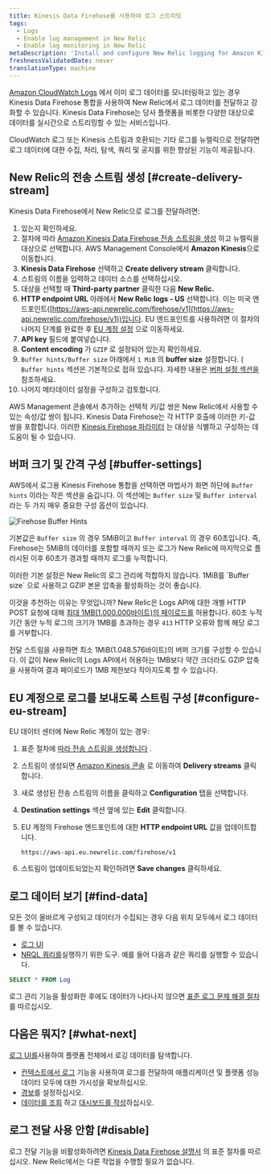 ```yaml
---
title: Kinesis Data Firehose를 사용하여 로그 스트리밍
tags:
  - Logs
  - Enable log management in New Relic
  - Enable log monitoring in New Relic
metaDescription: 'Install and configure New Relic logging for Amazon Kinesis Data Firehose, so you can use our enhanced log management capabilities.'
freshnessValidatedDate: never
translationType: machine
---
```



[Amazon CloudWatch Logs](https://docs.aws.amazon.com/AmazonCloudWatch/latest/logs/WhatIsCloudWatchLogs.html) 에서 이미 로그 데이터를 모니터링하고 있는 경우 Kinesis Data Firehose 통합을 사용하여 New Relic에서 로그 데이터를 전달하고 강화할 수 있습니다. Kinesis Data Firehose는 당사 플랫폼을 비롯한 다양한 대상으로 데이터를 실시간으로 스트리밍할 수 있는 서비스입니다.

CloudWatch 로그 또는 Kinesis 스트림과 호환되는 기타 로그를 뉴렐릭으로 전달하면 로그 데이터에 대한 수집, 처리, 탐색, 쿼리 및 공지를 위한 향상된 <InlinePopover type="logs"/>기능이 제공됩니다.

## New Relic의 전송 스트림 생성 [#create-delivery-stream]

Kinesis Data Firehose에서 New Relic으로 로그를 전달하려면:

1. <InlinePopover type="licenseKey"/>있는지 확인하세요.
2. 절차에 따라 [Amazon Kinesis Data Firehose 전송 스트림을 생성](https://docs.aws.amazon.com/firehose/latest/dev/basic-create.html) 하고 뉴렐릭을 대상으로 선택합니다. AWS Management Console에서 <DoNotTranslate>**Amazon Kinesis**</DoNotTranslate>으로 이동합니다.
3. <DoNotTranslate>**Kinesis Data Firehose**</DoNotTranslate> 선택하고 <DoNotTranslate>**Create delivery stream**</DoNotTranslate> 클릭합니다.
4. 스트림의 이름을 입력하고 데이터 소스를 선택하십시오.
5. 대상을 선택할 때 <DoNotTranslate>**Third-party partner**</DoNotTranslate> 클릭한 다음 <DoNotTranslate>**New Relic.**</DoNotTranslate>
6. <DoNotTranslate>**HTTP endpoint URL**</DoNotTranslate> 아래에서 <DoNotTranslate>**New Relic logs - US**</DoNotTranslate> 선택합니다. 이는 미국 엔드포인트([https://aws-api.newrelic.com/firehose/v1](https://aws-api.newrelic.com/firehose/v1))입니다. EU 엔드포인트를 사용하려면 이 절차의 나머지 단계를 완료한 후 [EU 계정 설정](#configure-eu-stream) 으로 이동하세요.
7. <DoNotTranslate>**API key**</DoNotTranslate> 필드에 <InlinePopover type="licenseKey"/>붙여넣습니다.
8. <DoNotTranslate>**Content encoding**</DoNotTranslate> 가 `GZIP` 로 설정되어 있는지 확인하세요.
9. `Buffer hints/Buffer size` 아래에서 `1 MiB` 의 <DoNotTranslate>**buffer size**</DoNotTranslate> 설정합니다. ( `Buffer hints` 섹션은 기본적으로 접혀 있습니다. 자세한 내용은 [버퍼 설정 섹션을](#buffer-settings) 참조하세요.
10. 나머지 메타데이터 설정을 구성하고 검토합니다.

AWS Management 콘솔에서 추가하는 선택적 키/값 쌍은 New Relic에서 사용할 수 있는 속성/값 쌍이 됩니다. Kinesis Data Firehose는 각 HTTP 호출에 이러한 키-값 쌍을 포함합니다. 이러한 [Kinesis Firehose 파라미터](https://docs.aws.amazon.com/firehose/latest/dev/create-destination.html#create-destination-new-relic) 는 대상을 식별하고 구성하는 데 도움이 될 수 있습니다.

## 버퍼 크기 및 간격 구성 [#buffer-settings]

AWS에서 로그용 Kinesis Firehose 통합을 선택하면 마법사가 화면 하단에 `Buffer hints` 이라는 작은 섹션을 숨깁니다. 이 섹션에는 `Buffer size` 및 `Buffer interval` 라는 두 가지 매우 중요한 구성 옵션이 있습니다.

<img
  title="Firehose Buffer Hints"
  alt="Firehose Buffer Hints"
  src={logsAWSKinesisFirehoseBufferHints}
/>

기본값은 `Buffer size` 의 경우 5MiB이고 `Buffer interval` 의 경우 60초입니다. 즉, Firehose는 5MiB의 데이터를 포함할 때까지 또는 로그가 New Relic에 마지막으로 플러시된 이후 60초가 경과할 때까지 로그를 누적합니다.

<Callout variant="important">
  이러한 기본 설정은 New Relic의 로그 관리에 적합하지 않습니다. 1MiB를 `Buffer size` 으로 사용하고 GZIP 본문 압축을 활성화하는 것이 좋습니다.
</Callout>

이것을 추천하는 이유는 무엇입니까? New Relic은 Logs API에 대한 개별 HTTP POST 요청에 대해 [최대 1MB(1.000.000바이트)의 페이로드를](/docs/logs/log-api/introduction-log-api/#limits) 허용합니다. 60초 누적 기간 동안 누적 로그의 크기가 1MB를 초과하는 경우 `413` HTTP 오류와 함께 해당 로그를 거부합니다.

전달 스트림을 사용하면 최소 1MiB(1.048.576바이트)의 버퍼 크기를 구성할 수 있습니다. 이 값이 New Relic의 Logs API에서 허용하는 1MB보다 약간 크더라도 GZIP 압축을 사용하여 결과 페이로드가 1MB 제한보다 작아지도록 할 수 있습니다.

## EU 계정으로 로그를 보내도록 스트림 구성 [#configure-eu-stream]

EU 데이터 센터에 New Relic 계정이 있는 경우:

1. 표준 절차에 [따라 전송 스트림을 생성합니다](#create-delivery-stream) .

2. 스트림이 생성되면 [Amazon Kinesis 콘솔](https://console.aws.amazon.com/kinesis/) 로 이동하여 <DoNotTranslate>**Delivery streams**</DoNotTranslate> 클릭합니다.

3. 새로 생성된 전송 스트림의 이름을 클릭하고 <DoNotTranslate>**Configuration**</DoNotTranslate> 탭을 선택합니다.

4. <DoNotTranslate>**Destination settings**</DoNotTranslate> 섹션 옆에 있는 <DoNotTranslate>**Edit**</DoNotTranslate> 클릭합니다.

5. EU 계정의 Firehose 엔드포인트에 대한 <DoNotTranslate>**HTTP endpoint URL**</DoNotTranslate> 값을 업데이트합니다.

   ```
   https://aws-api.eu.newrelic.com/firehose/v1
   ```

6. 스트림이 업데이트되었는지 확인하려면 <DoNotTranslate>**Save changes**</DoNotTranslate> 클릭하세요.

<InstallFeedback/>

## 로그 데이터 보기 [#find-data]

모든 것이 올바르게 구성되고 데이터가 수집되는 경우 다음 위치 모두에서 로그 데이터를 볼 수 있습니다.

* [로그 UI](https://one.newrelic.com/launcher/logger.log-launcher)
* [NRQL 쿼리를](/docs/chart-builder/use-chart-builder/choose-data/use-advanced-nrql-mode-specify-data)실행하기 위한 도구. 예를 들어 다음과 같은 쿼리를 실행할 수 있습니다.

```sql
SELECT * FROM Log
```

로그 관리 기능을 활성화한 후에도 데이터가 나타나지 않으면 [표준 로그 문제 해결 절차](/docs/logs/log-management/troubleshooting/no-log-data-appears-ui/) 를 따르십시오.

## 다음은 뭐지? [#what-next]

[로그 UI를](/docs/logs/log-management/ui-data/use-logs-ui/)사용하여 플랫폼 전체에서 로깅 데이터를 탐색합니다.

* [컨텍스트에서 로그](/docs/logs/enable-log-management-new-relic/configure-logs-context/configure-logs-context-apm-agents/) 기능을 사용하여 로그를 전달하여 애플리케이션 및 플랫폼 성능 데이터 모두에 대한 가시성을 확보하십시오.
* [경보](/docs/alerts-applied-intelligence/new-relic-alerts/alert-conditions/create-alert-conditions/)를 설정하십시오.
* [데이터를 조회](/docs/query-your-data/explore-query-data/get-started/introduction-querying-new-relic-data/) 하고 [대시보드를 작성](/docs/query-your-data/explore-query-data/dashboards/introduction-dashboards/)하십시오.

## 로그 전달 사용 안함 [#disable]

로그 전달 기능을 비활성화하려면 [Kinesis Data Firehose 설명서](https://docs.aws.amazon.com/firehose/latest/dev/basic-create.html) 의 표준 절차를 따르십시오. New Relic에서는 다른 작업을 수행할 필요가 없습니다.